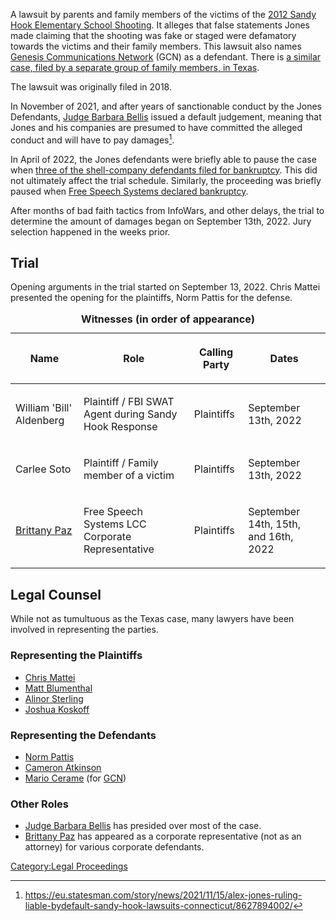 A lawsuit by parents and family members of the victims of the [https://en.wikipedia.org/wiki/Sandy_Hook_Elementary_School_shooting 2012 Sandy Hook Elementary School Shooting]. It alleges that false statements Jones made claiming that the shooting was fake or staged were defamatory towards the victims and their family members. This lawsuit also names [[Genesis Communications Network]] (GCN) as a defendant. There is [[Texas Sandy Hook Lawsuit (Heslin v. Jones)|a similar case, filed by a separate group of family members, in Texas]].

The lawsuit was originally filed in 2018.

In November of 2021, and after years of sanctionable conduct by the Jones Defendants, [[Judge Barbara Bellis]] issued a default judgement, meaning that Jones and his companies are presumed to have committed the alleged conduct and will have to pay damages<ref>https://eu.statesman.com/story/news/2021/11/15/alex-jones-ruling-liable-bydefault-sandy-hook-lawsuits-connecticut/8627894002/</ref>.

In April of 2022, the Jones defendants were briefly able to pause the case when [[InfoW et. al. Bankruptcy Case|three of the shell-company defendants filed for bankruptcy]]. This did not ultimately affect the trial schedule. Similarly, the proceeding was briefly paused when [[Free Speech Systems Bankruptcy Case|Free Speech Systems declared bankruptcy]].

After months of bad faith tactics from InfoWars, and other delays, the trial to determine the amount of damages began on September 13th, 2022. Jury selection happened in the weeks prior.

== Trial ==

Opening arguments in the trial started on September 13, 2022. Chris Mattei presented the opening for the plaintiffs, Norm Pattis for the defense.
{| class="fandom-table"
|+'''Witnesses (in order of appearance)'''
!Name
!Role
!Calling Party
! Dates
|-
|William 'Bill' Aldenberg
|Plaintiff / FBI SWAT Agent during Sandy Hook Response
|Plaintiffs
|September 13th, 2022
|-
|Carlee Soto
|Plaintiff / Family member of a victim
|Plaintiffs
|September 13th, 2022
|-
|[[Brittany Paz]]
|Free Speech Systems LCC Corporate Representative
|Plaintiffs
|September 14th, 15th, and 16th, 2022
|}

== Legal Counsel ==

While not as tumultuous as the Texas case, many lawyers have been involved in representing the parties.

=== Representing the Plaintiffs ===

*[[Chris Mattei]]
*[[Matt Blumenthal]]
*[[Alinor Sterling]]
*[[Joshua Koskoff]]

=== Representing the Defendants ===

*[[Norm Pattis]]
*[[Cameron Atkinson]]
*[[Mario Cerame]] (for [[Genesis Communications Network|GCN]])

=== Other Roles ===

*[[Judge Barbara Bellis]] has presided over most of the case.
*[[Brittany Paz]] has appeared as a corporate representative (not as an attorney) for various corporate defendants.

[[Category:Legal Proceedings]]
